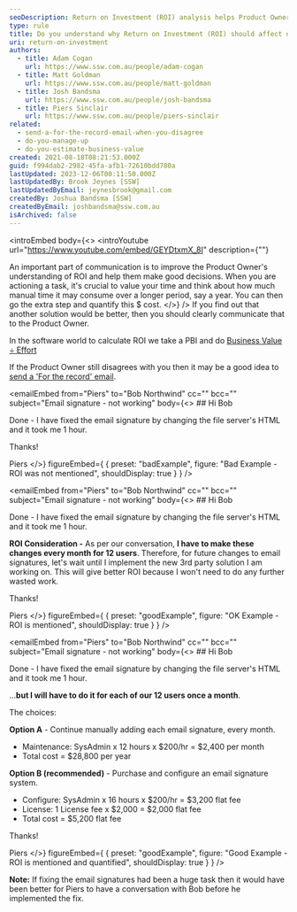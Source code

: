```yaml
---
seoDescription: Return on Investment (ROI) analysis helps Product Owners make informed decisions by considering the cost and value of different solutions. By quantifying the manual time spent on tasks and calculating their financial impact, teams can prioritize initiatives that drive the most business value.
type: rule
title: Do you understand why Return on Investment (ROI) should affect decision making?
uri: return-on-investment
authors:
  - title: Adam Cogan
    url: https://www.ssw.com.au/people/adam-cogan
  - title: Matt Goldman
    url: https://www.ssw.com.au/people/matt-goldman
  - title: Josh Bandsma
    url: https://www.ssw.com.au/people/josh-bandsma
  - title: Piers Sinclair
    url: https://www.ssw.com.au/people/piers-sinclair
related:
  - send-a-for-the-record-email-when-you-disagree
  - do-you-manage-up
  - do-you-estimate-business-value
created: 2021-08-18T08:21:53.000Z
guid: f994dab2-2982-45fa-afb1-72610bdd780a
lastUpdated: 2023-12-06T00:11:50.000Z
lastUpdatedBy: Brook Jeynes [SSW]
lastUpdatedByEmail: jeynesbrook@gmail.com
createdBy: Joshua Bandsma [SSW]
createdByEmail: joshbandsma@ssw.com.au
isArchived: false
---
```


<introEmbed
  body={<>
<introYoutube url="https://www.youtube.com/embed/GEYDtxmX_8I" description={""} 

An important part of communication is to improve the Product Owner's understanding of ROI and help them make good decisions. When you are actioning a task, it's crucial to value your time and think about how much manual time it may consume over a longer period, say a year. You can then go the extra step and quantify this $ cost.
  </>}
/>
If you find out that another solution would be better, then you should clearly communicate that to the Product Owner.

In the software world to calculate ROI we take a PBI and do [Business Value ÷ Effort](/do-you-estimate-business-value)

If the Product Owner still disagrees with you then it may be a good idea to [send a 'For the record' email](/send-a-for-the-record-email-when-you-disagree).

<emailEmbed
  from="Piers"
  to="Bob Northwind"
  cc=""
  bcc=""
  subject="Email signature - not working"
  body={<>
    ## Hi Bob

Done - I have fixed the email signature by changing the file server's HTML and it took me 1 hour.

Thanks!

Piers
  </>}
  figureEmbed={ {
    preset: "badExample",
    figure: "Bad Example - ROI was not mentioned",
    shouldDisplay: true
  } }
/>

<emailEmbed
  from="Piers"
  to="Bob Northwind"
  cc=""
  bcc=""
  subject="Email signature - not working"
  body={<>
    ## Hi Bob

Done - I have fixed the email signature by changing the file server's HTML and it took me 1 hour.

**ROI Consideration -** As per our conversation, **I have to make these changes every month for 12 users**. Therefore, for future changes to email signatures, let's wait until I implement the new 3rd party solution I am working on. This will give better ROI because I won't need to do any further wasted work.

Thanks!

Piers
  </>}
  figureEmbed={ {
    preset: "goodExample",
    figure: "OK Example - ROI is mentioned",
    shouldDisplay: true
  } }
/>

<emailEmbed
  from="Piers"
  to="Bob Northwind"
  cc=""
  bcc=""
  subject="Email signature - not working"
  body={<>
    ## Hi Bob

Done - I have fixed the email signature by changing the file server's HTML and it took me 1 hour.

...**but I will have to do it for each of our 12 users once a month**.

The choices:

**Option A** - Continue manually adding each email signature, every month.

- Maintenance: SysAdmin x 12 hours x $200/hr = $2,400 per month
- Total cost = $28,800 per year

**Option B (recommended)** - Purchase and configure an email signature system.

- Configure: SysAdmin x 16 hours x $200/hr = $3,200 flat fee
- License: 1 License fee x $2,000 = $2,000 flat fee
- Total cost = $5,200 flat fee

Thanks!

Piers
  </>}
  figureEmbed={ {
    preset: "goodExample",
    figure: "Good Example - ROI is mentioned and quantified",
    shouldDisplay: true
  } }
/>

**Note:** If fixing the email signatures had been a huge task then it would have been better for Piers to have a conversation with Bob before he implemented the fix.
